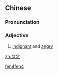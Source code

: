 ==Chinese==
{{zh-forms}}

===Pronunciation===
{{zh-pron
|m=fènfèn
|cat=a
}}

===Adjective===
{{zh-adj}}

# {{lb|zh|literary}} [[indignant]] and [[angry]]

[[Category:Mandarin literary terms|fen4fen4]]

[[zh:忿忿]]